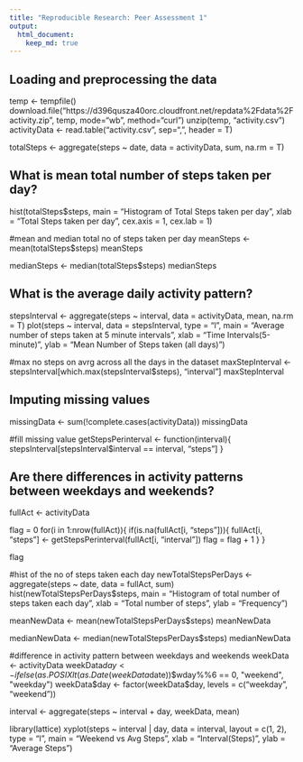 ```yaml
---
title: "Reproducible Research: Peer Assessment 1"
output: 
  html_document:
    keep_md: true
---
```



## Loading and preprocessing the data

temp <- tempfile()
download.file("https://d396qusza40orc.cloudfront.net/repdata%2Fdata%2Factivity.zip", temp, mode="wb", method="curl")
unzip(temp, "activity.csv")
activityData <- read.table("activity.csv", sep=",", header = T)

totalSteps <- aggregate(steps ~ date, data = activityData, sum, na.rm = T)


## What is mean total number of steps taken per day?
hist(totalSteps$steps, 
     main = "Histogram of Total Steps taken per day",
     xlab = "Total Steps taken per day", 
     cex.axis = 1, cex.lab = 1)

#mean and median total no of steps taken per day
meanSteps <- mean(totalSteps$steps)
meanSteps

medianSteps <- median(totalSteps$steps)
medianSteps


## What is the average daily activity pattern?
stepsInterval <- aggregate(steps ~ interval, data = activityData, mean, na.rm = T)
plot(steps ~ interval, data = stepsInterval, type = "l", 
     main = "Average number of steps taken at 5 minute intervals",
     xlab = "Time Intervals(5-minute)", 
     ylab = "Mean Number of Steps taken (all days)")

#max no steps on avrg across all the days in the dataset
maxStepInterval <- stepsInterval[which.max(stepsInterval$steps), "interval"]
maxStepInterval


## Imputing missing values
missingData <- sum(!complete.cases(activityData))
missingData

#fill missing value
getStepsPerinterval <- function(interval){
  stepsInterval[stepsInterval$interval == interval, "steps"]
}


## Are there differences in activity patterns between weekdays and weekends?
fullAct <- activityData

flag = 0
for(i in 1:nrow(fullAct)){
  if(is.na(fullAct[i, "steps"])){
    fullAct[i, "steps"] <- getStepsPerinterval(fullAct[i, "interval"])
    flag = flag + 1
  }
}

flag

#hist of the no of steps taken each day
newTotalStepsPerDays <- aggregate(steps ~ date, data = fullAct, sum)
hist(newTotalStepsPerDays$steps, 
     main = "Histogram of total number of steps taken each day",
     xlab = "Total number of steps", 
     ylab = "Frequency")

meanNewData <- mean(newTotalStepsPerDays$steps)
meanNewData

medianNewData <- median(newTotalStepsPerDays$steps)
medianNewData


#difference in activity pattern between weekdays and weekends 
weekData <- activityData 
weekData$day <- ifelse(as.POSIXlt(as.Date(weekData$date))$wday%%6
                       == 0, "weekend", "weekday")
weekData$day <- factor(weekData$day, levels = c("weekday", "weekend"))

interval <- aggregate(steps ~ interval + day, weekData, mean)

library(lattice)
xyplot(steps ~ interval | day, data = interval, layout = c(1, 2), type = "l", 
       main = "Weekend vs Avg Steps",
       xlab = "Interval(Steps)", 
       ylab = "Average Steps")
